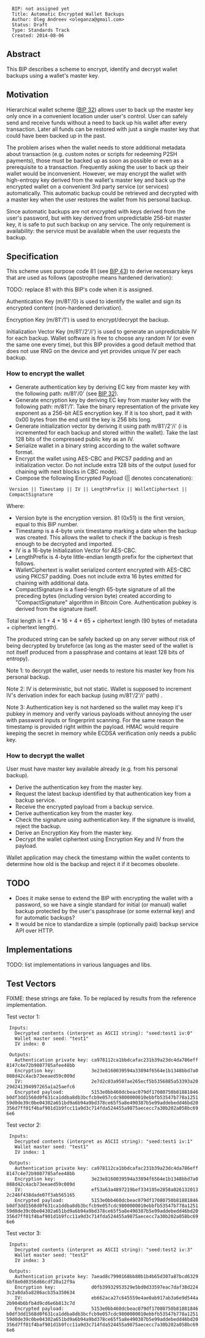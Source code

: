 <pre>
  BIP: not assigned yet
  Title: Automatic Encrypted Wallet Backups
  Author: Oleg Andreev <oleganza@gmail.com>
  Status: Draft
  Type: Standards Track
  Created: 2014-08-06
</pre>

==Abstract==

This BIP describes a scheme to encrypt, identify and decrypt wallet backups using a wallet's master key.

==Motivation==

Hierarchical wallet scheme ([[bip-0032.mediawiki|BIP 32]]) allows user to back up the master key 
only once in a convenient location under user's control. User can safely send and receive funds
without a need to back up his wallet after every transaction. Later all funds can be restored 
with just a single master key that could have been backed up in the past.

The problem arises when the wallet needs to store additional metadata about transaction (e.g. custom notes 
or scripts for redeeming P2SH payments), those must be backed up as soon as possible or even as a prerequisite 
to a transaction. Frequently asking the user to back up their wallet would be inconvenient.
However, we may encrypt the wallet with high-entropy key derived from the wallet's master key and 
back up the encrypted wallet on a convenient 3rd party service (or services) automatically. 
This automatic backup could be retrieved and decrypted with a master key when the user restores the wallet
from his personal backup.

Since automatic backups are not encrypted with keys derived from the user's password, but with key derived
from unpredictable 256-bit master key, it is safe to put such backup on any service. The only requirement is 
availability: the service must be available when the user requests the backup.


==Specification==

This scheme uses purpose code 81 (see [[bip-0043.mediawiki|BIP 43]]) to derive necessary keys 
that are used as follows (apostrophe means hardened derivation):

TODO: replace 81 with this BIP's code when it is assigned.

Authentication Key (m/81'/0) is used to identify the wallet and sign its encrypted content (non-hardened derivation).

Encryption Key (m/81'/1') is used to encrypt/decrypt the backup.

Initialization Vector Key (m/81'/2'/i') is used to generate an unpredictable IV for each backup. Wallet software is free to choose any random IV (or even the same one every time), but this BIP provides a good default method that does not use RNG on the device and yet provides unique IV per each backup.


===How to encrypt the wallet===

* Generate authentication key by deriving EC key from master key with the following path: m/81'/0' (see [[bip-0032.mediawiki|BIP 32]]).
* Generate encryption key by deriving EC key from master key with the following path: m/81'/1'. Take the binary representation of the private key exponent as a 256-bit AES encryption key. If it is too short, pad it with 0x00 bytes from the end until the key is 256 bits long.
* Generate initialization vector by deriving it using path m/81'/2'/i' (i is incremented for each backup and stored within the wallet). Take the last 128 bits of the compressed public key as an IV.
* Serialize wallet in a binary string according to the wallet software format. 
* Encrypt the wallet using AES-CBC and PKCS7 padding and an initialization vector. Do not include extra 128 bits of the output (used for chaining with next blocks in CBC mode).
* Compose the following Encrypted Payload (|| denotes concatenation): 

  Version || Timestamp || IV || LengthPrefix || WalletCiphertext || CompactSignature

Where:

* Version byte is the encryption version. 81 (0x51) is the first version, equal to this BIP number.
* Timestamp is a 4-byte unix timestamp marking a date when the backup was created. This allows the wallet to check if the backup is fresh enough to be decrypted and imported.
* IV is a 16-byte Initialization Vector for AES-CBC.
* LengthPrefix is 4-byte little-endian length prefix for the ciphertext that follows.
* WalletCiphertext is wallet serialized content encrypted with AES-CBC using PKCS7 padding. Does not include extra 16 bytes emitted for chaining with additional data.
* CompactSignature is a fixed-length 65-byte signature of all the preceding bytes (including version byte) created according to "CompactSignature" algorithm in Bitcoin Core. Authentication pubkey is derived from the signature itself.

Total length is 1 + 4 + 16 + 4 + 65 + ciphertext length (90 bytes of metadata + ciphertext length). 

The produced string can be safely backed up on any server without risk of being decrypted by bruteforce (as long as the master seed of the wallet is not itself produced from a passphrase and contains at least 128 bits of entropy).

Note 1: to decrypt the wallet, user needs to restore his master key from his personal backup. 

Note 2: IV is deterministic, but not static. Wallet is supposed to increment IV's derivation index for each backup (using m/81'/2'/i' path) .

Note 3: Authentication key is not hardened so the wallet may keep it's pubkey in memory and verify various payloads without annoying the user with password inputs or fingerprint scanning. For the same reason the timestamp is provided right within the payload. HMAC would require keeping the secret in memory while ECDSA verification only needs a public key.


===How to decrypt the wallet===

User must have master key available already (e.g. from his personal backup).

* Derive the authentication key from the master key.
* Request the latest backup identified by that authentication key from a backup service.
* Receive the encrypted payload from a backup service.
* Derive authentication key from the master key.
* Check the signature using authentication key. If the signature is invalid, reject the backup.
* Derive an Encryption Key from the master key.
* Decrypt the wallet ciphertext using Encryption Key and IV from the payload.

Wallet application may check the timestamp within the wallet contents to determine how old is the backup and reject it if it becomes obsolete.


==TODO==

* Does it make sense to extend the BIP with encrypting the wallet with a password, so we have a single standard for initial (or manual) wallet backup protected by the user's passphrase (or some external key) and for automatic backups?
* It would be nice to standardize a simple (optionally paid) backup service API over HTTP.


==Implementations==

TODO: list implementations in various languages and libs.


==Test Vectors==

FIXME: these strings are fake. To be replaced by results from the reference implementation.

Test vector 1:

  Inputs:
    Decrypted contents (interpret as ASCII string): "seed:test1 iv:0"
    Wallet master seed: "test1"
    IV index: 0
  
  Outputs:
    Authentication private key: ca978112ca1bbdcafac231b39a23dc4da786eff8147c4e72b9807785afee48bb  
    Encryption key:             3e23e8160039594a33894f6564e1b1348bbd7a0088d42c4acb73eeaed59c009d
    IV:                         2e7d2c03a9507ae265ecf5b5356885a53393a2029d241394997265a1a25aefc6
    Encrypted payload:          5153e0bb460dcbeac079df17080750b81881846b0df3dd1568d0f631ca1ddba8db3bcfcb9e057cdc9800000010ebbfb53547b778a125159d0de39c0be04302a651bd9a6b94a9bd378ce65f5a8e490387b5e99addebedd46bd20356d7ff01f4baf901d1b9fcc11a9d3c714fda524455a9875aececc7a30b202a058bc696e6

Test vector 2:

  Inputs:
    Decrypted contents (interpret as ASCII string): "seed:test1 iv:1"
    Wallet master seed: "test1"
    IV index: 1

  Outputs:
    Authentication private key: ca978112ca1bbdcafac231b39a23dc4da786eff8147c4e72b9807785afee48bb  
    Encryption key:             3e23e8160039594a33894f6564e1b1348bbd7a0088d42c4acb73eeaed59c009d
    IV:                         ef53a63a4897219bef334105e2858a0261320132c246f438dade07f3ab565165
    Encrypted payload:          5153e0bb460dcbeac079df17080750b81881846b0df3dd1568d0f631ca1ddba8db3bcfcb9e057cdc9800000010ebbfb53547b778a125159d0de39c0be04302a651bd9a6b94a9bd378ce65f5a8e490387b5e99addebedd46bd20356d7ff01f4baf901d1b9fcc11a9d3c714fda524455a9875aececc7a30b202a058bc696e6

Test vector 3:

  Inputs:
    Decrypted contents (interpret as ASCII string): "seed:test2 iv:3"
    Wallet master seed: "test2"
    IV index: 3

  Outputs:
    Authentication private key: 7aead8c7990168bb80b1b4b65d307a87bcd63296bf8e0d0356d66cdf20a12f9a  
    Encryption key:             d0fb39932953529e5bd0d33597eac7daf38d2243c2a8da5a8286acb35a350634
    IV:                         eb662aca27c645559e4ae0ab917ab3a6e9d544a2b904b6bfb4d9cd6e6b813c7d
    Encrypted payload:          5153e0bb460dcbeac079df17080750b81881846b0df3dd1568d0f631ca1ddba8db3bcfcb9e057cdc9800000010ebbfb53547b778a125159d0de39c0be04302a651bd9a6b94a9bd378ce65f5a8e490387b5e99addebedd46bd20356d7ff01f4baf901d1b9fcc11a9d3c714fda524455a9875aececc7a30b202a058bc696e6




